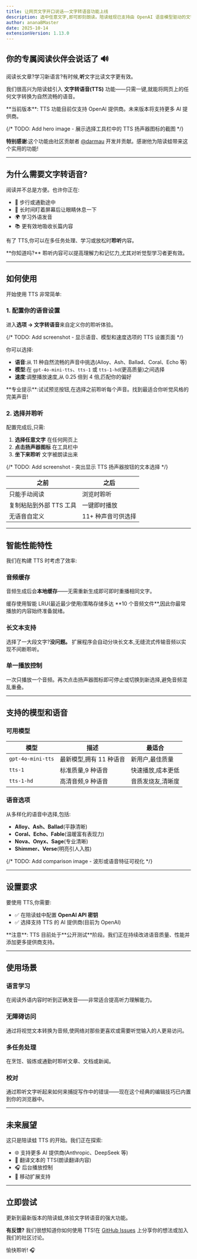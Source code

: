 ```yaml
---
title: 让网页文字开口说话——文字转语音功能上线
description: 选中任意文字,即可即刻朗读。陪读蛙现已支持由 OpenAI 语音模型驱动的文字转语音功能。
author: ananaBMaster
date: 2025-10-14
extensionVersion: 1.13.0
---
```


## 你的专属阅读伙伴会说话了 🔊

阅读长文章?学习新语言?有时候,**听**文字比读文字更有效。

我们很高兴为陪读蛙引入 **文字转语音(TTS)** 功能——只需一键,就能将网页上的任何文字转换为自然流畅的语音。

<Callout type="info">
**当前版本**: TTS 功能目前仅支持 OpenAI 提供商。未来版本将支持更多 AI 提供商。
</Callout>

{/* TODO: Add hero image - 展示选择工具栏中的 TTS 扬声器图标的截图 */}

**特别感谢**:这个功能由社区贡献者 [@darmau](https://github.com/darmau) 开发并贡献。感谢他为陪读蛙带来这个实用的功能!

---

## 为什么需要文字转语音?

阅读并不总是方便。也许你正在:
- 🚶 步行或通勤途中
- 👀 长时间盯着屏幕后让眼睛休息一下
- 🌍 学习外语发音
- 📚 更有效地吸收长篇内容

有了 TTS,你可以在多任务处理、学习或放松时**聆听**内容。

<Callout type="info">
**你知道吗?** 聆听内容可以提高理解力和记忆力,尤其对听觉型学习者更有效。
</Callout>

---

## 如何使用

开始使用 TTS 非常简单:

### 1. 配置你的语音设置

进入**选项 → 文字转语音**来自定义你的聆听体验。

{/* TODO: Add screenshot - 显示语音、模型和速度选项的 TTS 设置页面 */}

你可以选择:
- **语音**:从 11 种自然流畅的声音中挑选(Alloy、Ash、Ballad、Coral、Echo 等)
- **模型**:在 `gpt-4o-mini-tts`、`tts-1` 或 `tts-1-hd`(更高质量)之间选择
- **速度**:调整播放速度,从 0.25 倍到 4 倍,匹配你的偏好

<Callout type="tip">
**专业提示**:试试预览按钮,在选择之前聆听每个声音。找到最适合你听觉风格的完美声音!
</Callout>

### 2. 选择并聆听

配置完成后,只需:

1. **选择任意文字** 在任何网页上
2. **点击扬声器图标** 在工具栏中
3. **坐下来聆听** 文字被朗读出来

{/* TODO: Add screenshot - 突出显示 TTS 扬声器按钮的文本选择 */}

| 之前 | 之后 |
|--------|-------|
| 只能手动阅读 | 浏览时聆听 |
| 复制粘贴到外部 TTS 工具 | 一键即时播放 |
| 无语音自定义 | 11+ 种声音可供选择 |

---

## 智能性能特性

我们在构建 TTS 时考虑了效率:

### 音频缓存
音频生成后会**本地缓存**——无需重新生成即可即时重播相同文字。

<Callout type="info">
缓存使用智能 LRU(最近最少使用)策略存储多达 **10 个音频文件**,因此你最常播放的内容始终准备就绪。
</Callout>

### 长文本支持
选择了一大段文字?**没问题。** 扩展程序会自动分块长文本,无缝流式传输音频以实现不间断聆听。

### 单一播放控制
一次只播放一个音频。再次点击扬声器图标即可停止或切换到新选择,避免音频混乱重叠。

---

## 支持的模型和语音

### 可用模型

| 模型 | 描述 | 最适合 |
|-------|-------------|----------|
| `gpt-4o-mini-tts` | 最新模型,拥有 11 种语音 | 新用户,最佳质量 |
| `tts-1` | 标准质量,9 种语音 | 快速播放,成本更低 |
| `tts-1-hd` | 高清音频,9 种语音 | 音质发烧友,清晰度 |

### 语音选项

从多样化的语音中选择,包括:
- **Alloy、Ash、Ballad**(平静清晰)
- **Coral、Echo、Fable**(温暖富有表现力)
- **Nova、Onyx、Sage**(专业清晰)
- **Shimmer、Verse**(明亮引人入胜)

{/* TODO: Add comparison image - 波形或语音特征可视化 */}

---

## 设置要求

要使用 TTS,你需要:
- ✅ 在陪读蛙中配置 **OpenAI API 密钥**
- ✅ 选择支持 TTS 的 AI 提供商(目前为 OpenAI)

<Callout type="warn">
**注意**: TTS 目前处于**公开测试**阶段。我们正在持续改进语音质量、性能并添加更多提供商支持。
</Callout>

---

## 使用场景

### 语言学习
在阅读外语内容时听到正确发音——非常适合提高听力理解能力。

### 无障碍访问
通过将视觉文本转换为音频,使网络对那些更喜欢或需要听觉输入的人更易访问。

### 多任务处理
在烹饪、锻炼或通勤时聆听文章、文档或新闻。

### 校对
通过聆听文字听起来如何来捕捉写作中的错误——现在这个经典的编辑技巧已内置到你的浏览器中。

---

## 未来展望

这只是陪读蛙 TTS 的开始。我们正在探索:
- 🌐 支持更多 AI 提供商(Anthropic、DeepSeek 等)
- 🎯 翻译文本的 TTS(朗读翻译内容)
- 🎧 后台播放控制
- 📱 移动扩展支持

---

## 立即尝试

更新到最新版本的陪读蛙,体验文字转语音的强大功能。

**有反馈?** 我们很想知道你如何使用 TTS!在 [GitHub Issues](https://github.com/mengxi-ream/read-frog/issues) 上分享你的想法或加入我们的社区讨论。

愉快聆听! 🎧

